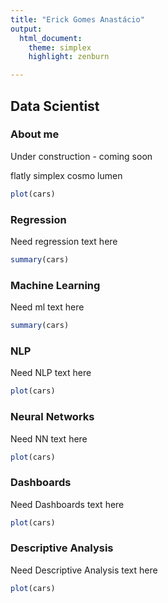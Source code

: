 ```yaml
---
title: "Erick Gomes Anastácio"
output:
  html_document:
    theme: simplex       
    highlight: zenburn

---
```



## Data Scientist {.tabset .tabset-fade .tabset-pills}

### About me

Under construction - coming soon

flatly
simplex
cosmo
lumen


```r
plot(cars)
```


### Regression

Need regression text here
```r
summary(cars)
```


### Machine Learning

Need ml text here
```r
summary(cars)
```

### NLP

Need NLP text here


```r
plot(cars)
```

### Neural Networks

Need NN text here


```r
plot(cars)
```

### Dashboards

Need Dashboards text here


```r
plot(cars)
```

### Descriptive Analysis

Need Descriptive Analysis text here


```r
plot(cars)
```

